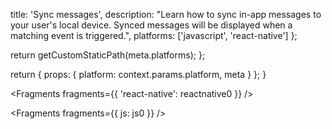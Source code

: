 
  title: 'Sync messages',
  description:
    "Learn how to sync in-app messages to your user's local device. Synced messages will be displayed when a matching event is triggered.",
  platforms: ['javascript', 'react-native']
};

  return getCustomStaticPath(meta.platforms);
};

  return {
    props: {
      platform: context.params.platform,
      meta
    }
  };
}


<Fragments fragments={{ 'react-native': reactnative0 }} />


<Fragments fragments={{ js: js0 }} />

